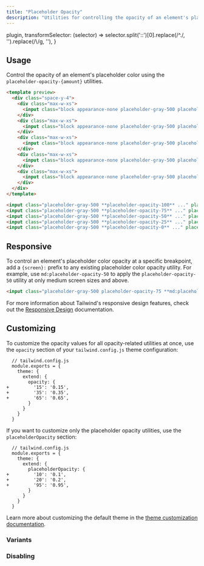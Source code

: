 ```yaml
---
title: "Placeholder Opacity"
description: "Utilities for controlling the opacity of an element's placeholder color."
---
```



  plugin,
  transformSelector: (selector) => selector.split('::')[0].replace(/^\./, '').replace(/\\/g, ''),
}

## Usage

Control the opacity of an element's placeholder color using the `placeholder-opacity-{amount}` utilities.

```html fuchsia
<template preview>
  <div class="space-y-4">
    <div class="max-w-xs">
      <input class="block appearance-none placeholder-gray-500 placeholder-opacity-100 border border-fuchsia-300 rounded-md w-full py-3 px-4 text-gray-700 leading-5 focus:outline-none focus:ring-2 focus:border-fuchsia-400 focus:ring-fuchsia-200" placeholder="jane@example.com">
    </div>
    <div class="max-w-xs">
      <input class="block appearance-none placeholder-gray-500 placeholder-opacity-75 border border-fuchsia-300 rounded-md w-full py-3 px-4 text-gray-700 leading-5 focus:outline-none focus:ring-2 focus:border-fuchsia-400 focus:ring-fuchsia-200" placeholder="jane@example.com">
    </div>
    <div class="max-w-xs">
      <input class="block appearance-none placeholder-gray-500 placeholder-opacity-50 border border-fuchsia-300 rounded-md w-full py-3 px-4 text-gray-700 leading-5 focus:outline-none focus:ring-2 focus:border-fuchsia-400 focus:ring-fuchsia-200" placeholder="jane@example.com">
    </div>
    <div class="max-w-xs">
      <input class="block appearance-none placeholder-gray-500 placeholder-opacity-25 border border-fuchsia-300 rounded-md w-full py-3 px-4 text-gray-700 leading-5 focus:outline-none focus:ring-2 focus:border-fuchsia-400 focus:ring-fuchsia-200" placeholder="jane@example.com">
    </div>
    <div class="max-w-xs">
      <input class="block appearance-none placeholder-gray-500 placeholder-opacity-0 border border-fuchsia-300 rounded-md w-full py-3 px-4 text-gray-700 leading-5 focus:outline-none focus:ring-2 focus:border-fuchsia-400 focus:ring-fuchsia-200" placeholder="jane@example.com">
    </div>
  </div>
</template>

<input class="placeholder-gray-500 **placeholder-opacity-100** ..." placeholder="jane@example.com">
<input class="placeholder-gray-500 **placeholder-opacity-75** ..." placeholder="jane@example.com">
<input class="placeholder-gray-500 **placeholder-opacity-50** ..." placeholder="jane@example.com">
<input class="placeholder-gray-500 **placeholder-opacity-25** ..." placeholder="jane@example.com">
<input class="placeholder-gray-500 **placeholder-opacity-0** ..." placeholder="jane@example.com">
```

## Responsive

To control an element's placeholder color opacity at a specific breakpoint, add a `{screen}:` prefix to any existing placeholder color opacity utility. For example, use `md:placeholder-opacity-50` to apply the `placeholder-opacity-50` utility at only medium screen sizes and above.

```html
<input class="placeholder-gray-500 placeholder-opacity-75 **md:placeholder-opacity-50** ..." placeholder="jane@example.com">
```

For more information about Tailwind's responsive design features, check out the [Responsive Design](/docs/responsive-design) documentation.

## Customizing

To customize the opacity values for all opacity-related utilities at once, use the `opacity` section of your `tailwind.config.js` theme configuration:

```diff-js
  // tailwind.config.js
  module.exports = {
    theme: {
      extend: {
        opacity: {
+         '15': '0.15',
+         '35': '0.35',
+         '65': '0.65',
        }
      }
    }
  }
```

If you want to customize only the placeholder opacity utilities, use the `placeholderOpacity` section:

```diff-js
  // tailwind.config.js
  module.exports = {
    theme: {
      extend: {
        placeholderOpacity: {
+         '10': '0.1',
+         '20': '0.2',
+         '95': '0.95',
        }
      }
    }
  }
```

Learn more about customizing the default theme in the [theme customization documentation](/docs/theme#customizing-the-default-theme).

### Variants

<Variants plugin="placeholderOpacity" />

### Disabling

<Disabling plugin="placeholderOpacity" />
